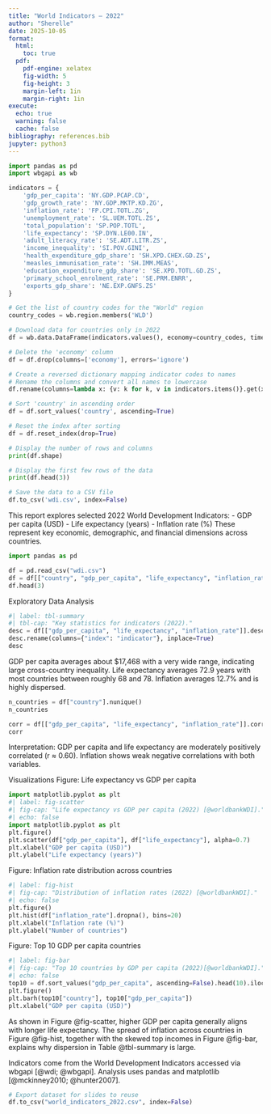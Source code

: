 ```yaml
---
title: "World Indicators — 2022"
author: "Sherelle"
date: 2025-10-05
format:
  html:
    toc: true
  pdf:
    pdf-engine: xelatex
    fig-width: 5
    fig-height: 3
    margin-left: 1in
    margin-right: 1in
execute:
  echo: true
  warning: false
  cache: false
bibliography: references.bib
jupyter: python3
---
```


```python
import pandas as pd
import wbgapi as wb
```

```python
indicators = {
    'gdp_per_capita': 'NY.GDP.PCAP.CD',
    'gdp_growth_rate': 'NY.GDP.MKTP.KD.ZG',
    'inflation_rate': 'FP.CPI.TOTL.ZG',
    'unemployment_rate': 'SL.UEM.TOTL.ZS',
    'total_population': 'SP.POP.TOTL',
    'life_expectancy': 'SP.DYN.LE00.IN',
    'adult_literacy_rate': 'SE.ADT.LITR.ZS',
    'income_inequality': 'SI.POV.GINI',
    'health_expenditure_gdp_share': 'SH.XPD.CHEX.GD.ZS',
    'measles_immunisation_rate': 'SH.IMM.MEAS',
    'education_expenditure_gdp_share': 'SE.XPD.TOTL.GD.ZS',
    'primary_school_enrolment_rate': 'SE.PRM.ENRR',
    'exports_gdp_share': 'NE.EXP.GNFS.ZS'
}

# Get the list of country codes for the "World" region
country_codes = wb.region.members('WLD')

# Download data for countries only in 2022
df = wb.data.DataFrame(indicators.values(), economy=country_codes, time=2022, skipBlanks=True, labels=True).reset_index()

# Delete the 'economy' column
df = df.drop(columns=['economy'], errors='ignore')

# Create a reversed dictionary mapping indicator codes to names
# Rename the columns and convert all names to lowercase
df.rename(columns=lambda x: {v: k for k, v in indicators.items()}.get(x, x).lower(), inplace=True)

# Sort 'country' in ascending order
df = df.sort_values('country', ascending=True)

# Reset the index after sorting
df = df.reset_index(drop=True)

# Display the number of rows and columns
print(df.shape)

# Display the first few rows of the data
print(df.head(3))

# Save the data to a CSV file
df.to_csv('wdi.csv', index=False)
```

This report explores selected 2022 World Development Indicators:
- GDP per capita (USD)
- Life expectancy (years)
- Inflation rate (%)
These represent key economic, demographic, and financial dimensions across countries.

```python
import pandas as pd

df = pd.read_csv("wdi.csv")
df = df[["country", "gdp_per_capita", "life_expectancy", "inflation_rate"]].dropna()
df.head(3)
```

Exploratory Data Analysis
```python
#| label: tbl-summary
#| tbl-cap: "Key statistics for indicators (2022)."
desc = df[["gdp_per_capita", "life_expectancy", "inflation_rate"]].describe().T.reset_index()
desc.rename(columns={"index": "indicator"}, inplace=True)
desc
```

GDP per capita averages about $17,468 with a very wide range, indicating large cross-country inequality. Life expectancy averages 72.9 years with most countries between roughly 68 and 78. Inflation averages 12.7% and is highly dispersed.

```python
n_countries = df["country"].nunique()
n_countries
```


```python
corr = df[["gdp_per_capita", "life_expectancy", "inflation_rate"]].corr()
corr
```

Interpretation: GDP per capita and life expectancy are moderately positively correlated (r ≈ 0.60). Inflation shows weak negative correlations with both variables.

Visualizations
Figure: Life expectancy vs GDP per capita
```python
import matplotlib.pyplot as plt
#| label: fig-scatter
#| fig-cap: "Life expectancy vs GDP per capita (2022) [@worldbankWDI]."
#| echo: false
import matplotlib.pyplot as plt
plt.figure()
plt.scatter(df["gdp_per_capita"], df["life_expectancy"], alpha=0.7)
plt.xlabel("GDP per capita (USD)")
plt.ylabel("Life expectancy (years)")
```

Figure: Inflation rate distribution across countries
```python
#| label: fig-hist
#| fig-cap: "Distribution of inflation rates (2022) [@worldbankWDI]."
#| echo: false
plt.figure()
plt.hist(df["inflation_rate"].dropna(), bins=20)
plt.xlabel("Inflation rate (%)")
plt.ylabel("Number of countries")
```

Figure: Top 10 GDP per capita countries
```python
#| label: fig-bar
#| fig-cap: "Top 10 countries by GDP per capita (2022)[@worldbankWDI]."
#| echo: false
top10 = df.sort_values("gdp_per_capita", ascending=False).head(10).iloc[::-1]
plt.figure()
plt.barh(top10["country"], top10["gdp_per_capita"])
plt.xlabel("GDP per capita (USD)")
```

As shown in Figure @fig-scatter, higher GDP per capita generally aligns with longer life expectancy. The spread of inflation across countries in Figure @fig-hist, together with the skewed top incomes in Figure @fig-bar, explains why dispersion in Table @tbl-summary is large.

Indicators come from the World Development Indicators accessed via wbgapi [@wdi; @wbgapi]. Analysis uses pandas and matplotlib [@mckinney2010; @hunter2007].

```python
# Export dataset for slides to reuse
df.to_csv("world_indicators_2022.csv", index=False)
```

